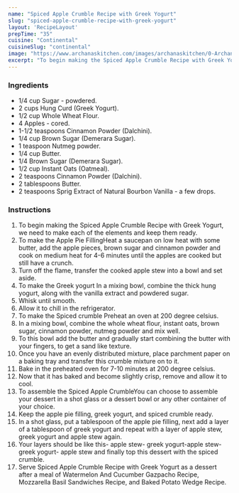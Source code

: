 ---
name: "Spiced Apple Crumble Recipe with Greek Yogurt"
slug: "spiced-apple-crumble-recipe-with-greek-yogurt"
layout: 'RecipeLayout'
prepTime: "35"
cuisine: "Continental"
cuisineSlug: "continental"
image: "https://www.archanaskitchen.com/images/archanaskitchen/0-Archanas-Kitchen-Recipes/2018/Spiced_Apple_Crumble_Recipe_with_Greek_Yogurt-1.jpg"
excerpt: "To begin making the Spiced Apple Crumble Recipe with Greek Yogurt, we need to make each of the elements and keep them ready"
---

### Ingredients

- 1/4 cup Sugar - powdered.
- 2 cups Hung Curd (Greek Yogurt).
- 1/2 cup Whole Wheat Flour.
- 4 Apples - cored.
- 1-1/2 teaspoons Cinnamon Powder (Dalchini).
- 1/4 cup Brown Sugar (Demerara Sugar).
- 1 teaspoon Nutmeg powder.
- 1/4 cup Butter.
- 1/4 Brown Sugar (Demerara Sugar).
- 1/2 cup Instant Oats (Oatmeal).
- 2 teaspoons Cinnamon Powder (Dalchini).
- 2 tablespoons Butter.
- 2 teaspoons Sprig Extract of Natural Bourbon Vanilla - a few drops.

### Instructions

1. To begin making the Spiced Apple Crumble Recipe with Greek Yogurt, we need to make each of the elements and keep them ready.
1. To make the Apple Pie FillingHeat a saucepan on low heat with some butter, add the apple pieces, brown sugar and cinnamon powder and cook on medium heat for 4-6 minutes until the apples are cooked but still have a crunch.
1. Turn off the flame, transfer the cooked apple stew into a bowl and set aside.
1. To make the Greek yogurt In a mixing bowl, combine the thick hung yogurt, along with the vanilla extract and powdered sugar.
1. Whisk until smooth.
1. Allow it to chill in the refrigerator.
1. To make the Spiced crumble Preheat an oven at 200 degree celsius.
1. In a mixing bowl, combine the whole wheat flour, instant oats, brown sugar, cinnamon powder, nutmeg powder and mix well.
1. To this bowl add the butter and gradually start combining the butter with your fingers, to get a sand like texture.
1. Once you have an evenly distributed mixture, place parchment paper on a baking tray and transfer this crumble mixture on to it.
1. Bake in the preheated oven for 7-10 minutes at 200 degree celsius.
1. Now that it has baked and become slightly crisp, remove and allow it to cool.
1. To assemble the Spiced Apple CrumbleYou can choose to assemble your dessert in a shot glass or a dessert bowl or any other container of your choice.
1. Keep the apple pie filling, greek yogurt, and spiced crumble ready.
1. In a shot glass, put a tablespoon of the apple pie filling, next add a layer of a tablespoon of greek yogurt and repeat with a layer of apple stew, greek yogurt and apple stew again.
1. Your layers should be like this- apple stew- greek yogurt-apple stew-greek yogurt- apple stew and finally top this dessert with the spiced crumble.
1. Serve Spiced Apple Crumble Recipe with Greek Yogurt as a dessert after a meal of Watermelon And Cucumber Gazpacho Recipe, Mozzarella Basil Sandwiches Recipe, and Baked Potato Wedge Recipe.
